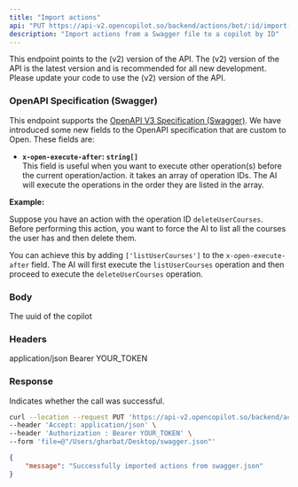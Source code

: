 ```yaml
---
title: "Import actions"
api: "PUT https://api-v2.opencopilot.so/backend/actions/bot/:id/import-from-swagger"
description: "Import actions from a Swagger file to a copilot by ID"
---
```


<Warning>
This endpoint points to the (v2) version of the API. The (v2) version of the API is the latest version and is recommended for all new development. Please update your code to use the (v2) version of the API.
</Warning>


### OpenAPI Specification (Swagger)

This endpoint supports the [OpenAPI V3 Specification (Swagger)](https://swagger.io/specification/). We have introduced some new fields to the OpenAPI specification that are custom to Open. These fields are:

- **`x-open-execute-after`: `string[]`**  
  This field is useful when you want to execute other operation(s) before the current operation/action. it takes an array of operation IDs. The AI will execute the operations in the order they are listed in the array.

**Example:**

Suppose you have an action with the operation ID `deleteUserCourses`. Before performing this action, you want to force the AI to list all the courses the user has and then delete them.

You can achieve this by adding `['listUserCourses']` to the `x-open-execute-after` field. The AI will first execute the `listUserCourses` operation and then proceed to execute the `deleteUserCourses` operation.


### Body

<ParamField path="id" type="string">
  The uuid of the copilot
</ParamField>

### Headers

<ParamField path="header" name="Accept" type="string">
  application/json
</ParamField>

<ParamField path="header" name="Authorization" type="string">
  Bearer YOUR_TOKEN
</ParamField>


### Response

<ResponseField name="message" type="string">
  Indicates whether the call was successful.
</ResponseField>

<RequestExample>

```bash Example Request
curl --location --request PUT 'https://api-v2.opencopilot.so/backend/actions/bot/:id/import-from-swagger' \
--header 'Accept: application/json' \
--header 'Authorization : Bearer YOUR_TOKEN' \
--form 'file=@"/Users/gharbat/Desktop/swagger.json"'
```

</RequestExample>

<ResponseExample>

```json Response
{
    "message": "Successfully imported actions from swagger.json"
}
```

</ResponseExample>
